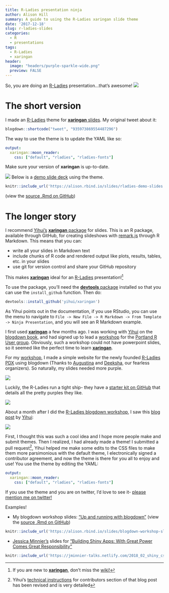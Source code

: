 ```yaml
---
title: R-Ladies presentation ninja
author: Alison Hill
summary: A guide to using the R-Ladies xaringan slide theme
date: '2017-12-18'
slug: r-ladies-slides
categories:
  - R
  - presentations
tags:
  - R-Ladies
  - xaringan
header:
  image: "headers/purple-sparkle-wide.png"
  preview: FALSE
---
```



So, you are doing an [R-Ladies](https://rladies.org) presentation...that's awesome!
![](https://media.giphy.com/media/r9WS57qOqU1KU/giphy.gif)


# The short version

I made an [R-Ladies](https://rladies.org) theme for [**xaringan** slides](https://github.com/yihui/xaringan). My original tweet about it:

```r
blogdown::shortcode("tweet", "935973869554487296")
```

The way to use the theme is to update the YAML like so:

```yaml
output:
  xaringan::moon_reader:
    css: ["default", "rladies", "rladies-fonts"]
```

Make sure your version of **xaringan** is up-to-date.

![](/img/posts/rladies-slides/rladies-demo-slides.png)
Below is a [demo slide deck](https://alison.rbind.io/slides/rladies-demo-slides.html#1) using the theme.

```r
knitr::include_url('https://alison.rbind.io/slides/rladies-demo-slides.html#1')
```

(view the [source .Rmd on GitHub](https://github.com/rbind/apreshill/blob/master/static/slides/rladies-demo-slides.Rmd))

# The longer story

I recommend [Yihui's](https://yihui.name) [**xaringan** package](https://github.com/yihui/xaringan) for slides. This is an R package, available through GitHub, for creating slideshows with [remark.js](https://remarkjs.com/) through R Markdown. This means that you can:

* write all your slides in Markdown text
* include chunks of R code and rendered output like plots, results, tables, etc.  in your slides
* use git for version control and share your GitHub repository 

This makes [**xaringan**](https://github.com/yihui/xaringan) ideal for an [R-Ladies](https://rladies.org) presentation!^[If you are new to [**xaringan**](https://github.com/yihui/xaringan), don't miss the [wiki!](https://github.com/yihui/xaringan/wiki)]

To use the package, you'll need the [**devtools** package](https://cran.r-project.org/web/packages/devtools/index.html) installed so that you can use the `install_github` function. Then do:

```r
devtools::install_github('yihui/xaringan')
```

As Yihui points out in the documentation, if you use RStudio, you can use the menu to navigate to `File -> New File -> R Markdown -> From Template -> Ninja Presentation`, and you will see an R Markdown example.

I first used [**xaringan**](https://github.com/yihui/xaringan) a few months ago. I was working with [Yihui](https://yihui.name) on the [blogdown book](https://bookdown.org/yihui/blogdown/), and had signed up to lead a [workshop](https://alison.rbind.io/talk/blogdown-meetup/) for the [Portland R User group](https://www.meetup.com/portland-r-user-group/). Obviously, such a workshop could not have powerpoint slides, so it seemed like the perfect time to learn [**xaringan**](https://github.com/yihui/xaringan).

For my [workshop](https://alison.rbind.io/talk/blogdown-meetup/), I made a simple website for the newly founded [R-Ladies PDX](https://rladies-pdx.rbind.io) using blogdown (Thanks to [Augustina](https://twitter.com/mmmpork) and [Deeksha](https://twitter.com/deekshathati), our fearless organizers). So naturally, my slides needed more purple. 

![](https://media.giphy.com/media/c4PW8gc5ee9NK/giphy.gif)

Luckily, the R-Ladies run a tight ship- they have a [starter kit on GitHub](https://github.com/rladies/starter-kit) that details all the pretty purples they like.

![](/img/posts/rladies-slides/rladies-palette.png)


About a month after I did the [R-Ladies blogdown workshop](https://alison.rbind.io/talk/blogdown-meetup/), I saw this [blog post](https://yihui.name/en/2017/10/xaringan-themes/) by [Yihui](https://yihui.name):

![](/img/posts/rladies-slides/yihui-xaringan-themes.png)

First, I thought this was such a cool idea and I hope more people make and submit themes. Then I realized, I had already made a theme! I submitted a pull request^[Yihui's [technical instructions](https://yihui.name/en/2017/10/xaringan-themes/) for contributors section of that blog post has been revised and is very detailed], Yihui helped me make some edits to the CSS files to make them more parsimonious with the default theme, I electronically signed a contributor agreement, and now the theme is there for you all to enjoy and use! You use the theme by editing the YAML:


```yaml
output:
  xaringan::moon_reader:
    css: ["default", "rladies", "rladies-fonts"]
```



If you use the theme and you are on twitter, I'd love to see it- [please mention me on twitter!](https://twitter.com/intent/tweet?user_id=3199856542)

Examples!

* My blogdown workshop slides: ["Up and running with blogdown"](http://127.0.0.1:4321/talk/blogdown-meetup/) (view the [source .Rmd on GitHub](https://github.com/rbind/apreshill/blob/master/static/slides/blogdown-workshop-slides.Rmd))

```r
knitr::include_url('https://alison.rbind.io/slides/blogdown-workshop-slides.html#1')
```


* [Jessica Minnier's](http://jessicaminnier.com) slides for ["Building Shiny Apps: With Great Power Comes Great Responsibility"](http://jminnier-talks.netlify.com/2018_02_shiny_csp/minnier_csp2018#1)

```r
knitr::include_url('https://jminnier-talks.netlify.com/2018_02_shiny_csp/minnier_csp2018#1')
```

